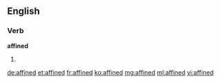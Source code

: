 ==English==

===Verb===
'''affined'''

# {{past of|affine}}

[[de:affined]]
[[et:affined]]
[[fr:affined]]
[[ko:affined]]
[[mg:affined]]
[[ml:affined]]
[[vi:affined]]